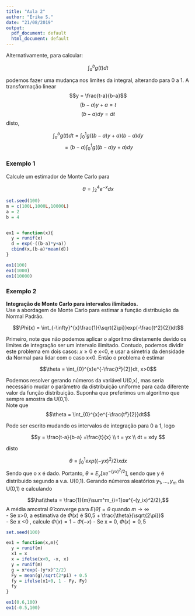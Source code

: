 ```yaml
---
title: "Aula 2"
author: "Érika S."
date: "21/08/2019"
output:
  pdf_document: default
  html_document: default
---
```


Alternativamente, para calcular:  

$$\int_{a}^{b}g(t) dt $$

podemos fazer uma mudança nos limites da integral, alterando para 0 a 1. A transformação linear 
$$y = \frac{t-a}{b-a}$$
$$(b-a)y +a = t$$
$$(b-a)dy = dt$$
disto, 

$$\int_{a}^{b}g(t) dt =  \int_{0}^{1}g((b-a)y +a)(b-a) dy $$
$$= (b-a)\int_{0}^{1}g((b-a)y +a)dy$$  

### Exemplo 1

Calcule um estimador de Monte Carlo para

$$\theta = \int_{2}^{4}e^{-x} dx $$

```r

set.seed(100)
m = c(100L,1000L,10000L)
a = 2
b = 4


ex1 = function(x){
  y = runif(x)
  d = exp(-((b-a)*y+a))
  cbind(x,(b-a)*mean(d))
}

ex1(100)
ex1(1000)
ex1(10000)
```

### Exemplo 2
**Integração de Monte Carlo para intervalos ilimitados.**   
Use a abordagem de Monte Carlo para estimar a função distribuição da Normal Padrão.   

$$\Phi(x) = \int_{-\infty}^{x}\frac{1}{\sqrt{2\pi}}exp(-\frac{t^2}{2})dt$$  

Primeiro, note que não podemos aplicar o algoritmo diretamente devido os limites de integração ser um intervalo ilimitado. Contudo, podemos dividir este problema em dois casos: $x\geq0$ e x<0, e usar a simetria da densidade da Normal para lidar com o caso x<0. Então o problema é estimar

$$\theta = \int_{0}^{x}e^{-\frac{t²}{2}}dt, x>0$$  

Podemos resolver gerando números da variável U(0,x), mas seria necessário mudar o parâmetro da distribuição uniforme para cada diferente valor da função distribuição. Suponha que preferimos um algoritmo que sempre amostra da U(0,1).  
Note que 
$$\theta = \int_{0}^{x}e^{-\frac{t²}{2}}dt$$

Pode ser escrito mudando os intervalos de integração para 0 a 1, logo

$$y = \frac{t-a}{b-a} =\frac{t}{x} \\ t = yx \\ dt = xdy $$

disto

$$\theta = \int_{0}^{1}exp((-yx)^2/2)xdx$$
Sendo que o x é dado. Portanto, $\theta = E_y[xe^{-(yx)^2/2}]$, sendo que y é distribuido segundo a v.a. U(0,1).
Gerando números aleatórios $y_1,...,y_m$ da U(0,1) e calculando

$$\hat\theta = \frac{1}{m}\sum^m_{i=1}xe^{-(y_ix)^2/2},$$
A média amostral $\hat\theta$ converge para $E(\hat\theta) = \theta$ quando $m \rightarrow \infty$  
- Se x>0, a estimativa de $\Phi(x)$ é $0,5 + \frac{\theta}{\sqrt{2\pi}}$  
- Se x <0 , calcule $\Phi(x) = 1 - \Phi(-x)$ 
- Se x = 0, $\Phi(x) =0,5$

```r
set.seed(100)

ex1 = function(x,m){
  y = runif(m)
  x1 = x
  x = ifelse(x<0, -x, x)
  y = runif(m)
  g = x*exp(-(y*x)^2/2)
  Fy = mean(g)/sqrt(2*pi) + 0.5
  fy = ifelse(x1<0, 1 - Fy, Fy)
  fy
}

ex1(0.6,100)
ex1(-0.5,100)
```

